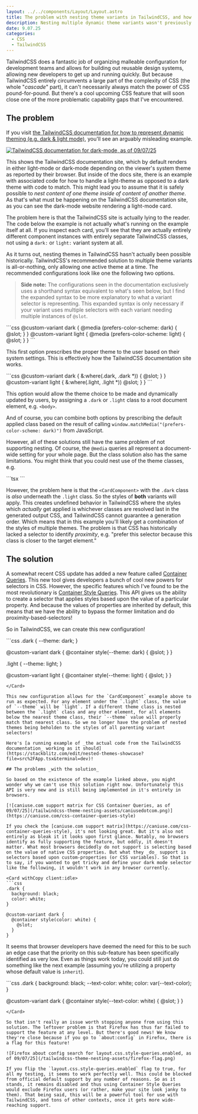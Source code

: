 ```yaml
---
layout: ../../components/Layout/Layout.astro
title: The problem with nesting theme variants in TailwindCSS, and how you'll eventually be able to fix it
description: Nesting multiple dynamic theme variants wasn't previously possible in TailwindCSS. But thanks to a new CSS feature, it will be soon!
date: 9.07.25
categories:
  - CSS
  - TailwindCSS
---
```



TailwindCSS does a fantastic job of organizing malleable configuration for development teams and allows for building out reusable design systems, allowing new developers to get up and running quickly. But because TailwindCSS entirely circumvents a large part of the complexity of CSS (the whole "_cascade_" part), it can't necessarily always match the power of CSS pound-for-pound. But there's a cool upcoming CSS feature that will soon close one of the more problematic capability gaps that I've encountered.

## The problem

If you visit [the TailwindCSS documentation for how to represent dynamic theming (e.g. dark & light mode)](https://tailwindcss.com/docs/dark-mode), you'll see an arguably misleading example.

[![TailwindCSS documentation for dark-mode, as of 09/07/25](/tailwindcss-theme-nesting-assets/tailwindcss-docs.png)](https://tailwindcss.com/docs/dark-mode)

This shows the TailwindCSS documentation site, which by default renders in either light-mode or dark-mode depending on the viewer's system theme as reported by their browser. But inside of the docs site, there is an example with associated code for how to handle a light-theme as opposed to a dark theme with code to match. This might lead you to assume that it is safely possible to _nest content of one theme inside of content of another theme_. As that's what must be happening on the TailwindCSS documentation site, as you can see the dark-mode website rendering a light-mode card.

The problem here is that the TailwindCSS site is actually lying to the reader. The code below the example is not actually what's running on the example itself at all. If you inspect each card, you'll see that they are actually entirely different component instances with entirely separate TailwindCSS classes, not using a `dark:` or `light:` variant system at all.

As it turns out, nesting themes in TailwindCSS hasn't actually been possible historically. TailwindCSS's recommended solution to multiple theme variants is all-or-nothing, only allowing one active theme at a time. The recommended configurations look like one the following two options.

> **Side note:** The configurations seen in the documentation exclusively uses a shorthand syntax equivalent to what's seen below, but I find the expanded syntax to be more explanatory to what a variant selector is representing. This expanded syntax is only necessary if your variant uses multiple selectors with each variant needing multiple instances of `@slot`.

<Card withCopy client:idle>
```css
@custom-variant dark {
  @media (prefers-color-scheme: dark) {
    @slot;
  }
}
@custom-variant light {
  @media (prefers-color-scheme: light) {
    @slot;
  }
}
```
</Card>

This first option prescribes the proper theme to the user based on their system settings. This is effectively how the TailwindCSS documentation site works.

<Card withCopy client:idle>
```css
@custom-variant dark {
  &:where(.dark, .dark *)) {
    @slot;
  }
}
@custom-variant light {
  &:where(.light, .light *))
    @slot;
  }
}
```
</Card>

This option would allow the theme choice to be made and dynamically updated by users, by assigning a `.dark` or `.light` class to a root document element, e.g. `<body>`.

And of course, you can combine both options by prescribing the default applied class based on the result of calling `window.matchMedia("(prefers-color-scheme: dark)")` from JavaScript.

However, all of these solutions still have the same problem of not supporting nesting. Of course, the `@media` queries all represent a document-wide setting for your whole page. But the class solution also has the same limitations. You might think that you could nest use of the theme classes, e.g.

<Card withCopy client:idle>
```tsx
<body class="light">
  <CardComponent />
  <CardComponent class="dark" />
</body>
```
</Card>

However, the problem here is that the `<CardComponent>` with the `.dark` class is _also_ underneath the `.light` class. So the styles of **both** variants will apply. This creates undefined behavior in TailwindCSS where the styles which _actually_ get applied is whichever classes are resolved last in the generated output CSS, and TailwindCSS cannot guarantee a generation order. Which means that in this example you'll likely get a combination of the styles of multiple themes. The problem is that CSS has historically lacked a selector to identify _proximity_, e.g. "prefer this selector because this class is closer to the target element."

## The solution

A somewhat recent CSS update has added a new feature called [Container Queries](https://developer.mozilla.org/en-US/docs/Web/CSS/CSS_containment/Container_queries). This new tool gives developers a bunch of cool new powers for selectors in CSS. However, the specific features which I've found to be the most revolutionary is [Container Style Queries](https://developer.mozilla.org/en-US/docs/Web/CSS/CSS_containment/Container_size_and_style_queries#container_style_queries). This API gives us the ability to create a selector that applies styles based upon the value of a particular property. And because the values of properties are inherited by default, this means that we have the ability to bypass the former limitation and do proximity-based-selectors!

So in TailwindCSS, we can create this new configuration!

<Card withCopy client:idle>
```css
.dark {
  --theme: dark;
}

@custom-variant dark {
  @container style(--theme: dark) {
    @slot;
  }
}

.light {
  --theme: light;
}

@custom-variant light {
  @container style(--theme: light) {
    @slot;
  }
}
```
</Card>

This new configuration allows for the `CardComponent` example above to run as expected. For any element under the `.light` class, the value of `--theme` will be `light`. If a different theme class is nested between the `.light` class and any other element, for all elements below the nearest theme class, their `--theme` value will properly match that nearest class. So we no longer have the problem of nested themes being beholden to the styles of all parenting variant selectors!

Here's [a running example of _the actual code from the TailwindCSS documentation_ working as it should](https://stackblitz.com/edit/nested-themes-showcase?file=src%2FApp.tsx&terminal=dev)!

## The problems _with the solution_

So based on the existence of the example linked above, you might wonder why we can't use this solution right now. Unfortunately this API is very new and is still being implemented in it's entirety in browsers.

[![caniuse.com support matrix for CSS Container Queries, as of 09/07/25](/tailwindcss-theme-nesting-assets/caniusedotcom.png)](https://caniuse.com/css-container-queries-style)

If you check the [caniuse.com support matrix](https://caniuse.com/css-container-queries-style), it's not looking great. But it's also not entirely as bleak it it looks upon first glance. Notably, no browsers identify as fully supporting the feature, but oddly, it doesn't matter. What most browsers decidedly do not support is selecting based on the value of native CSS properties. But what they _do_ support is selectors based upon custom-properties (or CSS variables). So that is to say, if you wanted to get tricky and define your dark mode selector like the following, it wouldn't work in any browser currently.

<Card withCopy client:idle>
```css
.dark {
  background: black;
  color: white;
}

@custom-variant dark {
  @container style(color: white) {
    @slot;
  }
}
```
</Card>

It seems that browser developers have deemed the need for this to be such an edge case that the priority on this sub-feature has been specifically identified as very low. Even as things work today, you could still just do something like the next example (assuming you're utilizing a property whose default value is `inherit`).

<Card withCopy client:idle>
```css
.dark {
  background: black;
  --text-color: white;
  color: var(--text-color);
}

@custom-variant dark {
  @container style(--text-color: white) {
    @slot;
  }
}
```
</Card>

So that isn't really an issue worth stopping anyone from using this solution. The leftover problem is that Firefox has thus far failed to support the feature at any level. But there's good news! We know they're close because if you go to `about:config` in Firefox, there is a flag for this feature!

![Firefox about config search for layout.css.style-queries.enabled, as of 09/07/25](/tailwindcss-theme-nesting-assets/firefox-flag.png)

If you flip the `layout.css.style-queries.enabled` flag to true, for all my testing, it seems to work perfectly well. This could be blocked from official default support by any number of reasons. So as it stands, it remains disabled and thus using Container Style Queries would exclude Firefox users (or rather, make your site look janky to them). That being said, this will be a powerful tool for use with TailwindCSS, and tons of other contexts, once it gets more wide-reaching support.
